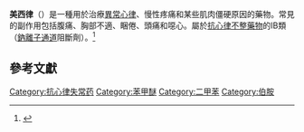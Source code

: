 {{Expand language|1=en|time=2021-01-13T11:39:35+00:00}}
{{Drugbox
| verifiedrevid = 462252080
| image = Mexiletine.svg
| width = 200px
| chirality = [[Racemic_mixture|Racemic mixture]]

<!--Clinical data-->
| tradename = Mexitil, NaMuscla
| Drugs.com = {{drugs.com|monograph|mexiletine-hydrochloride}}
| MedlinePlus = a607064
| DailyMedID = Mexiletine
| pregnancy_AU = B1
| pregnancy_US = C
| legal_UK = POM
| legal_US = Rx-only
| legal_EU = Rx-only
| routes_of_administration = [[口服給藥|口服給藥]], [[靜脈注射|靜脈注射]]

<!--Pharmacokinetic data-->
| bioavailability = 90%
| protein_bound = 50–60%
| metabolism = [[肝臟|肝臟]] ([[CYP2D6|CYP2D6]] and [[CYP1A2|1A2]]-mediated)
| elimination_half-life = 10–12 hours
| excretion = [[腎臟|腎臟]] (10%)

<!--Identifiers-->
| index2_label = as HCl
| CAS_number_Ref = {{cascite|correct|CAS}}
| CAS_number = 31828-71-4
| ATC_prefix = C01
| ATC_suffix = BB02
| PubChem = 4178
| IUPHAR_ligand = 2629
| DrugBank_Ref = {{drugbankcite|correct|drugbank}}
| DrugBank = DB00379
| ChemSpiderID_Ref = {{chemspidercite|correct|chemspider}}
| ChemSpiderID = 4034
| UNII_Ref = {{fdacite|correct|FDA}}
| UNII = 1U511HHV4Z
| KEGG_Ref = {{keggcite|correct|kegg}}
| KEGG = D08215
| KEGG2_Ref = {{keggcite|correct|kegg}}
| KEGG2 = D00639
| ChEBI_Ref = {{ebicite|correct|EBI}}
| ChEBI = 6916
| ChEMBL_Ref = {{ebicite|correct|EBI}}
| ChEMBL = 558

<!--Chemical data-->
| IUPAC_name = (''RS'')-1-(2,6-dimethylphenoxy)propan-2-amine<br />OR<br />2-(2-aminopropoxy)-1,3-dimethylbenzene
| C=11 | H=17 | N=1 | O=1 
| smiles = O(c1c(cccc1C)C)CC(N)C
| StdInChI_Ref = {{stdinchicite|correct|chemspider}}
| StdInChI = 1S/C11H17NO/c1-8-5-4-6-9(2)11(8)13-7-10(3)12/h4-6,10H,7,12H2,1-3H3
| StdInChIKey_Ref = {{stdinchicite|correct|chemspider}}
| StdInChIKey = VLPIATFUUWWMKC-UHFFFAOYSA-N
}}

'''美西律'''（{{lang-en|Mexiletine}}）是一種用於治療[[心律不整|異常心律]]、慢性疼痛和某些肌肉僵硬原因的藥物。常見的副作用包括腹痛、胸部不適、睏倦、頭痛和噁心。屬於[[抗心律不整藥|抗心律不整藥物]]的IB類（[[鈉離子通道|鈉離子通道]]阻斷劑）。<ref name="CanaveroBonicalzi2011">{{cite book| first1 = Sergio | last1 = Canavero | first2 = Vincenzo | last2 = Bonicalzi|title=Central Pain Syndrome: Pathophysiology, Diagnosis and Management|url=https://books.google.com/books?id=GMzES57AGnoC&pg=PA286|date=13 October 2011|publisher=Cambridge University Press|isbn=978-1-107-01021-5|pages=286–}}</ref>

==參考文獻==
{{reflist}}

{{Antiarrhythmic agents}}
{{Authority control}}

[[Category:抗心律失常药|Category:抗心律失常药]]
[[Category:苯甲醚|Category:苯甲醚]]
[[Category:二甲苯|Category:二甲苯]]
[[Category:伯胺|Category:伯胺]]
{{stub}}